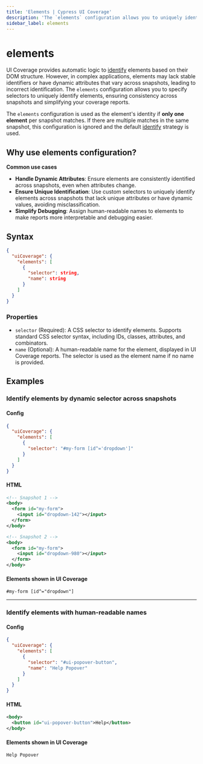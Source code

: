 ```yaml
---
title: 'Elements | Cypress UI Coverage'
description: 'The `elements` configuration allows you to uniquely identify elements in UI Coverage using custom logic.'
sidebar_label: elements
---
```


# elements

<UICovAddon />

UI Coverage provides automatic logic to [identify](/ui-coverage/core-concepts/element-identification) elements based on their DOM structure. However, in complex applications, elements may lack stable identifiers or have dynamic attributes that vary across snapshots, leading to incorrect identification. The `elements` configuration allows you to specify selectors to uniquely identify elements, ensuring consistency across snapshots and simplifying your coverage reports.

The `elements` configuration is used as the element's identity if **only one element** per snapshot matches. If there are multiple matches in the same snapshot, this configuration is ignored and the default [identify](/ui-coverage/core-concepts/element-identification) strategy is used.

## Why use elements configuration?

**Common use cases**

- **Handle Dynamic Attributes**: Ensure elements are consistently identified across snapshots, even when attributes change.
- **Ensure Unique Identification**: Use custom selectors to uniquely identify elements across snapshots that lack unique attributes or have dynamic values, avoiding misclassification.
- **Simplify Debugging**: Assign human-readable names to elements to make reports more interpretable and debugging easier.

## Syntax

```json
{
  "uiCoverage": {
    "elements": [
      {
        "selector": string,
        "name": string
      }
    ]
  }
}
```

### Properties

- `selector` (Required): A CSS selector to identify elements. Supports standard CSS selector syntax, including IDs, classes, attributes, and combinators.
- `name` (Optional): A human-readable name for the element, displayed in UI Coverage reports. The selector is used as the element name if no name is provided.

## Examples

### Identify elements by dynamic selector across snapshots

#### Config

```json
{
  "uiCoverage": {
    "elements": [
      {
        "selector": "#my-form [id^='dropdown']"
      }
    ]
  }
}
```

#### HTML

```xml
<!-- Snapshot 1 -->
<body>
  <form id="my-form">
    <input id="dropdown-142"></input>
  </form>
</body>

<!-- Snapshot 2 -->
<body>
  <form id="my-form">
    <input id="dropdown-980"></input>
  </form>
</body>
```

#### Elements shown in UI Coverage

```
#my-form [id^="dropdown"]
```

---

### Identify elements with human-readable names

#### Config

```json
{
  "uiCoverage": {
    "elements": [
      {
        "selector": "#ui-popover-button",
        "name": "Help Popover"
      }
    ]
  }
}
```

#### HTML

```xml
<body>
  <button id="ui-popover-button">Help</button>
</body>
```

#### Elements shown in UI Coverage

```
Help Popover
```
